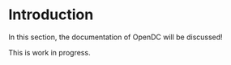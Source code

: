 # Introduction

In this section, the documentation of OpenDC will be discussed!

This is work in progress.
